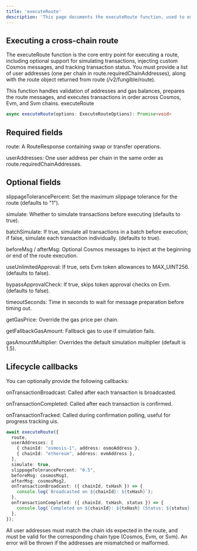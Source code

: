 ```yaml
---
title: 'executeRoute'
description: 'This page documents the executeRoute function, used to execute a token transfer/swap using a route from /v2/fungible/route API'
---
```


## Executing a cross-chain route

The executeRoute function is the core entry point for executing a route, including optional support for simulating transactions, injecting custom Cosmos messages, and tracking transaction status.
You must provide a list of user addresses (one per chain in route.requiredChainAddresses), along with the route object returned from route (/v2/fungible/route).

<Info> This function handles validation of addresses and gas balances, prepares the route messages, and executes transactions in order across Cosmos, Evm, and Svm chains. </Info>
executeRoute

```ts
async executeRoute(options: ExecuteRouteOptions): Promise<void>
```

## Required fields
route: A RouteResponse containing swap or transfer operations.

userAddresses: One user address per chain in the same order as route.requiredChainAddresses.

## Optional fields
slippageTolerancePercent: Set the maximum slippage tolerance for the route (defaults to "1").

simulate: Whether to simulate transactions before executing (defaults to true).

batchSimulate: If true, simulate all transactions in a batch before execution; if false, simulate each transaction individually. (defaults to true).

beforeMsg / afterMsg: Optional Cosmos messages to inject at the beginning or end of the route execution.

useUnlimitedApproval: If true, sets Evm token allowances to MAX_UINT256. (defaults to false).

bypassApprovalCheck: If true, skips token approval checks on Evm. (defaults to false).

timeoutSeconds: Time in seconds to wait for message preparation before timing out.

getGasPrice: Override the gas price per chain.

getFallbackGasAmount: Fallback gas to use if simulation fails.

gasAmountMultiplier: Overrides the default simulation multiplier (default is 1.5).

## Lifecycle callbacks
You can optionally provide the following callbacks:

onTransactionBroadcast: Called after each transaction is broadcasted.

onTransactionCompleted: Called after each transaction is confirmed.

onTransactionTracked: Called during confirmation polling, useful for progress tracking uis.

```ts
await executeRoute({
  route,
  userAddresses: [
    { chainId: "osmosis-1", address: osmoAddress },
    { chainId: "ethereum", address: evmAddress },
  ],
  simulate: true,
  slippageTolerancePercent: "0.5",
  beforeMsg: cosmosMsg1,
  afterMsg: cosmosMsg2,
  onTransactionBroadcast: ({ chainId, txHash }) => {
    console.log(`Broadcasted on ${chainId}: ${txHash}`);
  },
  onTransactionCompleted: ({ chainId, txHash, status }) => {
    console.log(`Completed on ${chainId}: ${txHash} (Status: ${status})`);
  },
});
```

<Warning> All user addresses must match the chain ids expected in the route, and must be valid for the corresponding chain type (Cosmos, Evm, or Svm). An error will be thrown if the addresses are mismatched or malformed. </Warning>